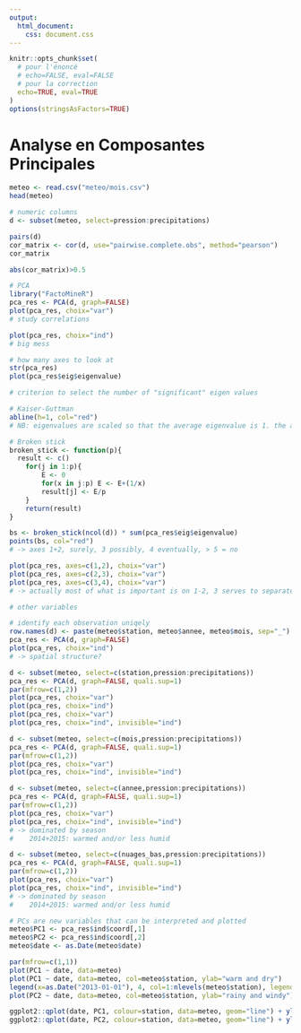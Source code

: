 ```yaml
---
output: 
  html_document: 
    css: document.css
---
```

```r
knitr::opts_chunk$set(
  # pour l'énoncé
  # echo=FALSE, eval=FALSE
  # pour la correction
  echo=TRUE, eval=TRUE
)
options(stringsAsFactors=TRUE)
```

# Analyse en Composantes Principales

```r
meteo <- read.csv("meteo/mois.csv")
head(meteo)

# numeric columns
d <- subset(meteo, select=pression:precipitations)

pairs(d)
cor_matrix <- cor(d, use="pairwise.complete.obs", method="pearson")
cor_matrix

abs(cor_matrix)>0.5
```


```r
# PCA
library("FactoMineR")
pca_res <- PCA(d, graph=FALSE)
plot(pca_res, choix="var")
# study correlations

plot(pca_res, choix="ind")
# big mess

# how many axes to look at
str(pca_res)
plot(pca_res$eig$eigenvalue)

# criterion to select the number of "significant" eigen values

# Kaiser-Guttman
abline(h=1, col="red")
# NB: eigenvalues are scaled so that the average eigenvalue is 1. the average eigenvalue is 1

# Broken stick
broken_stick <- function(p){
  result <- c()
	for(j in 1:p){
		E <- 0
		for(x in j:p) E <- E+(1/x)
		result[j] <- E/p
	}
	return(result)
}

bs <- broken_stick(ncol(d)) * sum(pca_res$eig$eigenvalue)
points(bs, col="red")
# -> axes 1+2, surely, 3 possibly, 4 eventually, > 5 = no

plot(pca_res, axes=c(1,2), choix="var")
plot(pca_res, axes=c(2,3), choix="var")
plot(pca_res, axes=c(3,4), choix="var")
# -> actually most of what is important is on 1-2, 3 serves to separate windspeed and precipitations
```

```r
# other variables

# identify each observation uniqely
row.names(d) <- paste(meteo$station, meteo$annee, meteo$mois, sep="_")
pca_res <- PCA(d, graph=FALSE)
plot(pca_res, choix="ind")
# -> spatial structure? 

d <- subset(meteo, select=c(station,pression:precipitations))
pca_res <- PCA(d, graph=FALSE, quali.sup=1)
par(mfrow=c(1,2))
plot(pca_res, choix="var")
plot(pca_res, choix="ind")
plot(pca_res, choix="var")
plot(pca_res, choix="ind", invisible="ind")

d <- subset(meteo, select=c(mois,pression:precipitations))
pca_res <- PCA(d, graph=FALSE, quali.sup=1)
par(mfrow=c(1,2))
plot(pca_res, choix="var")
plot(pca_res, choix="ind", invisible="ind")

d <- subset(meteo, select=c(annee,pression:precipitations))
pca_res <- PCA(d, graph=FALSE, quali.sup=1)
par(mfrow=c(1,2))
plot(pca_res, choix="var")
plot(pca_res, choix="ind", invisible="ind")
# -> dominated by season
#    2014+2015: warmed and/or less humid

d <- subset(meteo, select=c(nuages_bas,pression:precipitations))
pca_res <- PCA(d, graph=FALSE, quali.sup=1)
par(mfrow=c(1,2))
plot(pca_res, choix="var")
plot(pca_res, choix="ind", invisible="ind")
# -> dominated by season
#    2014+2015: warmed and/or less humid

```

```r
# PCs are new variables that can be interpreted and plotted
meteo$PC1 <- pca_res$ind$coord[,1]
meteo$PC2 <- pca_res$ind$coord[,2]
meteo$date <- as.Date(meteo$date)

par(mfrow=c(1,1))
plot(PC1 ~ date, data=meteo)
plot(PC1 ~ date, data=meteo, col=meteo$station, ylab="warm and dry")
legend(x=as.Date("2013-01-01"), 4, col=1:nlevels(meteo$station), legend=levels(meteo$station), pch=1)
plot(PC2 ~ date, data=meteo, col=meteo$station, ylab="rainy and windy")

ggplot2::qplot(date, PC1, colour=station, data=meteo, geom="line") + ylab("warm and dry")
ggplot2::qplot(date, PC2, colour=station, data=meteo, geom="line") + ylab("rainy and windy")
```

